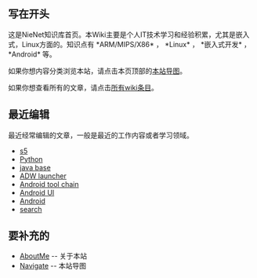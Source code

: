 == 写在开头 ==
这是NieNet知识库首页。本Wiki主要是个人IT技术学习和经验积累，尤其是嵌入式，Linux方面的。知识点有 *ARM/MIPS/X86* ， *Linux* ， *嵌入式开发* ， *Android* 等。

如果你想内容分类浏览本站，请点击本页顶部的[[Navigate|本站导图]]。

如果你想查看所有的文章，请点击[[wikiword|所有wiki条目]]。

== 最近编辑 ==
最近经常编辑的文章，一般是最近的工作内容或者学习领域。
* [[s5]]
* [[Python]]
* [[java base]]
* [[ADW launcher]]
* [[Android tool chain]]
* [[Android UI]]
* [[Android]]
* [[search]]

== 要补充的 ==
* [[AboutMe]] -- 关于本站
* [[Navigate]] -- 本站导图
